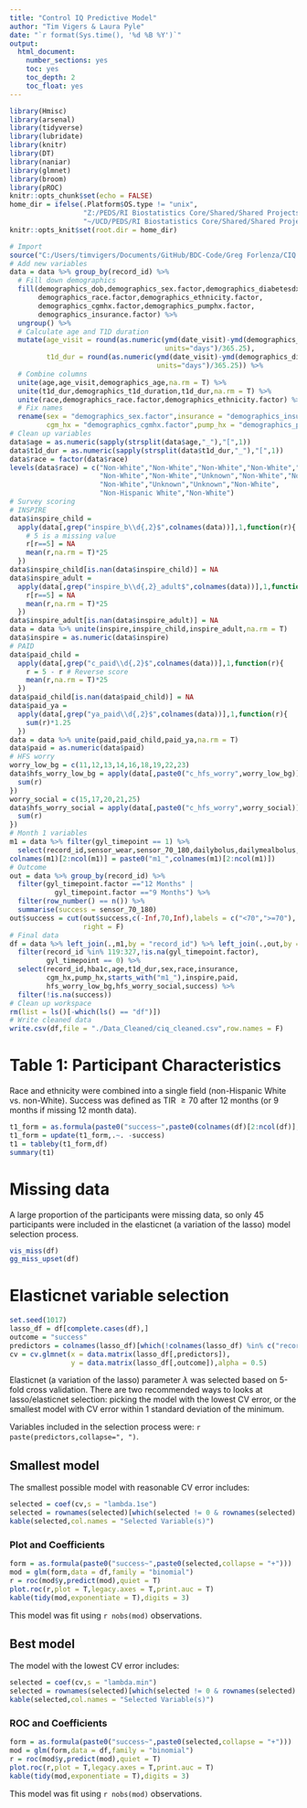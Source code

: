 ---
title: "Control IQ Predictive Model"
author: "Tim Vigers & Laura Pyle"
date: "`r format(Sys.time(), '%d %B %Y')`"
output:
  html_document:
    number_sections: yes
    toc: yes
    toc_depth: 2
    toc_float: yes
---

```{r setup, include=FALSE}
library(Hmisc)
library(arsenal)
library(tidyverse)
library(lubridate)
library(knitr)
library(DT)
library(naniar)
library(glmnet)
library(broom)
library(pROC)
knitr::opts_chunk$set(echo = FALSE)
home_dir = ifelse(.Platform$OS.type != "unix",
                  "Z:/PEDS/RI Biostatistics Core/Shared/Shared Projects/Laura/BDC/Projects/Greg Forlenza/Control IQ Prediction",
                  "~/UCD/PEDS/RI Biostatistics Core/Shared/Shared Projects/Laura/BDC/Projects/Greg Forlenza/Control IQ Prediction")
knitr::opts_knit$set(root.dir = home_dir)
```

```{r import}
# Import
source("C:/Users/timvigers/Documents/GitHub/BDC-Code/Greg Forlenza/CIQ Predictive Model/clean_data.R")
# Add new variables
data = data %>% group_by(record_id) %>% 
  # Fill down demographics
  fill(demographics_dob,demographics_sex.factor,demographics_diabetesdx,
       demographics_race.factor,demographics_ethnicity.factor,
       demographics_cgmhx.factor,demographics_pumphx.factor,
       demographics_insurance.factor) %>% 
  ungroup() %>%
  # Calculate age and T1D duration
  mutate(age_visit = round(as.numeric(ymd(date_visit)-ymd(demographics_dob),
                                      units="days")/365.25),
         t1d_dur = round(as.numeric(ymd(date_visit)-ymd(demographics_diabetesdx),
                                    units="days")/365.25)) %>%
  # Combine columns
  unite(age,age_visit,demographics_age,na.rm = T) %>%
  unite(t1d_dur,demographics_t1d_duration,t1d_dur,na.rm = T) %>%
  unite(race,demographics_race.factor,demographics_ethnicity.factor) %>%
  # Fix names
  rename(sex = "demographics_sex.factor",insurance = "demographics_insurance.factor",
         cgm_hx = "demographics_cgmhx.factor",pump_hx = "demographics_pumphx.factor") 
# Clean up variables
data$age = as.numeric(sapply(strsplit(data$age,"_"),"[",1))
data$t1d_dur = as.numeric(sapply(strsplit(data$t1d_dur,"_"),"[",1))
data$race = factor(data$race)
levels(data$race) = c("Non-White","Non-White","Non-White","Non-White","Non-White",
                      "Non-White","Non-White","Unknown","Non-White","Non-White",
                      "Non-White","Unknown","Unknown","Non-White",
                      "Non-Hispanic White","Non-White")
# Survey scoring
# INSPIRE
data$inspire_child = 
  apply(data[,grep("inspire_b\\d{,2}$",colnames(data))],1,function(r){
    # 5 is a missing value
    r[r==5] = NA
    mean(r,na.rm = T)*25
  })
data$inspire_child[is.nan(data$inspire_child)] = NA
data$inspire_adult = 
  apply(data[,grep("inspire_b\\d{,2}_adult$",colnames(data))],1,function(r){
    r[r==5] = NA
    mean(r,na.rm = T)*25
  })
data$inspire_adult[is.nan(data$inspire_adult)] = NA
data = data %>% unite(inspire,inspire_child,inspire_adult,na.rm = T)
data$inspire = as.numeric(data$inspire)
# PAID
data$paid_child = 
  apply(data[,grep("c_paid\\d{,2}$",colnames(data))],1,function(r){
    r = 5 - r # Reverse score
    mean(r,na.rm = T)*25
  })
data$paid_child[is.nan(data$paid_child)] = NA
data$paid_ya = 
  apply(data[,grep("ya_paid\\d{,2}$",colnames(data))],1,function(r){
    sum(r)*1.25
  })
data = data %>% unite(paid,paid_child,paid_ya,na.rm = T)
data$paid = as.numeric(data$paid)
# HFS worry
worry_low_bg = c(11,12,13,14,16,18,19,22,23)
data$hfs_worry_low_bg = apply(data[,paste0("c_hfs_worry",worry_low_bg)],1,function(r){
  sum(r)
})
worry_social = c(15,17,20,21,25)
data$hfs_worry_social = apply(data[,paste0("c_hfs_worry",worry_social)],1,function(r){
  sum(r)
})
# Month 1 variables
m1 = data %>% filter(gyl_timepoint == 1) %>% 
  select(record_id,sensor_wear,sensor_70_180,dailybolus,dailymealbolus,time_am)
colnames(m1)[2:ncol(m1)] = paste0("m1_",colnames(m1)[2:ncol(m1)])
# Outcome
out = data %>% group_by(record_id) %>% 
  filter(gyl_timepoint.factor =="12 Months" | 
           gyl_timepoint.factor =="9 Months") %>%
  filter(row_number() == n()) %>%
  summarise(success = sensor_70_180)
out$success = cut(out$success,c(-Inf,70,Inf),labels = c("<70",">=70"),
                  right = F)
# Final data
df = data %>% left_join(.,m1,by = "record_id") %>% left_join(.,out,by = "record_id") %>%
  filter(record_id %in% 119:327,!is.na(gyl_timepoint.factor),
         gyl_timepoint == 0) %>%
  select(record_id,hba1c,age,t1d_dur,sex,race,insurance,
         cgm_hx,pump_hx,starts_with("m1_"),inspire,paid,
         hfs_worry_low_bg,hfs_worry_social,success) %>%
  filter(!is.na(success))
# Clean up workspace
rm(list = ls()[-which(ls() == "df")])
# Write cleaned data
write.csv(df,file = "./Data_Cleaned/ciq_cleaned.csv",row.names = F)
```

# Table 1: Participant Characteristics

Race and ethnicity were combined into a single field (non-Hispanic White vs. non-White). Success was defined as TIR $\geq70%$ after 12 months (or 9 months if missing 12 month data).

```{r results='asis'}
t1_form = as.formula(paste0("success~",paste0(colnames(df)[2:ncol(df)],collapse = "+")))
t1_form = update(t1_form,.~. -success)
t1 = tableby(t1_form,df)
summary(t1)
```

# Missing data

A large proportion of the participants were missing data, so only 45 participants were included in the elasticnet (a variation of the lasso) model selection process.

```{r}
vis_miss(df)
gg_miss_upset(df)
```

# Elasticnet variable selection

```{r}
set.seed(1017)
lasso_df = df[complete.cases(df),]
outcome = "success"
predictors = colnames(lasso_df)[which(!colnames(lasso_df) %in% c("record_id","success"))]
cv = cv.glmnet(x = data.matrix(lasso_df[,predictors]),
               y = data.matrix(lasso_df[,outcome]),alpha = 0.5)
```

Elasticnet (a variation of the lasso) parameter $\lambda$ was selected based on 5-fold cross validation. There are two recommended ways to looks at lasso/elasticnet selection: picking the model with the lowest CV error, or the smallest model with CV error within 1 standard deviation of the minimum.

Variables included in the selection process were: `r paste(predictors,collapse=", ")`.

## Smallest model 

The smallest possible model with reasonable CV error includes:

```{r}
selected = coef(cv,s = "lambda.1se")
selected = rownames(selected)[which(selected != 0 & rownames(selected) != "(Intercept)")]
kable(selected,col.names = "Selected Variable(s)")
```

### Plot and Coefficients

```{r}
form = as.formula(paste0("success~",paste0(selected,collapse = "+")))
mod = glm(form,data = df,family = "binomial")
r = roc(mod$y,predict(mod),quiet = T)
plot.roc(r,plot = T,legacy.axes = T,print.auc = T)
kable(tidy(mod,exponentiate = T),digits = 3)
```

This model was fit using `r nobs(mod)` observations.

## Best model 

The model with the lowest CV error includes:

```{r}
selected = coef(cv,s = "lambda.min")
selected = rownames(selected)[which(selected != 0 & rownames(selected) != "(Intercept)")]
kable(selected,col.names = "Selected Variable(s)")
```

### ROC and Coefficients

```{r}
form = as.formula(paste0("success~",paste0(selected,collapse = "+")))
mod = glm(form,data = df,family = "binomial")
r = roc(mod$y,predict(mod),quiet = T)
plot.roc(r,plot = T,legacy.axes = T,print.auc = T)
kable(tidy(mod,exponentiate = T),digits = 3)
```

This model was fit using `r nobs(mod)` observations.
